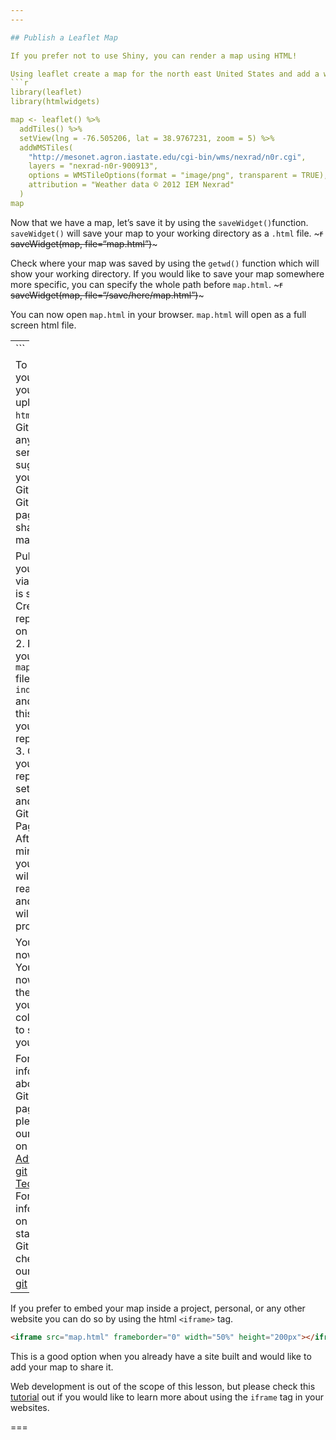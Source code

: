 ```yaml
---
---

## Publish a Leaflet Map

If you prefer not to use Shiny, you can render a map using HTML!

Using leaflet create a map for the north east United States and add a weather data tile. 
```r
library(leaflet)
library(htmlwidgets)

map <- leaflet() %>%
  addTiles() %>%
  setView(lng = -76.505206, lat = 38.9767231, zoom = 5) %>%
  addWMSTiles(
    "http://mesonet.agron.iastate.edu/cgi-bin/wms/nexrad/n0r.cgi",
    layers = "nexrad-n0r-900913", 
    options = WMSTileOptions(format = "image/png", transparent = TRUE),
    attribution = "Weather data © 2012 IEM Nexrad"
  )
map
```

Now that we have a map, let's save it by using the `saveWidget()`function.
`saveWidget()` will save your map to your working directory as a `.html` file.
~~~r
saveWidget(map, file="map.html")
~~~

Check where your map was saved by using the `getwd()` function which will show your working directory. If you would like to save your map somewhere more specific, you can specify the whole path before `map.html`. 
~~~r
saveWidget(map, file="/save/here/map.html")
~~~

You can now open `map.html` in your browser. `map.html` will open as a full screen html file.

---
```


To share your map, you can upload the `html` file to GitHub or any web server. 
We suggest you use GitHub and GitHub pages to share your map. 

Publishing your map via GitHub is simple: 
1. Create a repository on GitHub.
2. Rename your `map.html` file to `index.html` and push this file to your repository. 
3. Go to your repository's settings and enable GitHub Pages. 
4. After a few minutes, your page will be ready to go and a link will be provided. 

Your map is now live. You can now share the link with your colleagues to share your map!

For more information about GitHub pages please see our lesson on [Advanced git Techniques](https://cyberhelp.sesync.org/advanced-git-lesson/#/slides/pages). 
For information on getting started with GitHub check out our [Basic git](https://cyberhelp.sesync.org/basic-git-lesson/) lesson.

---

If you prefer to embed your map inside a project, personal, or any other website you can do so by using the html `<iframe>` tag.

```html
<iframe src="map.html" frameborder="0" width="50%" height="200px"></iframe>
```
This is a good option when you already have a site built and would like to add your map to share it.

Web development is out of the scope of this lesson, but please check this [tutorial](https://www.tutorialrepublic.com/html-tutorial/html-iframes.php) out if you would like to learn more about using the `iframe` tag in your websites. 


===
